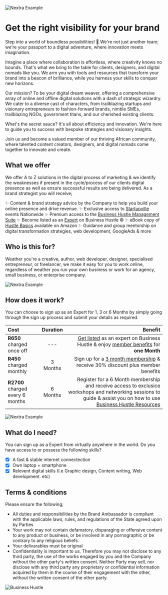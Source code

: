 
<Bleed>![Nextra Example](../public/bhwbanner.gif)</Bleed>

# Get the right visibility for your brand

Step into a world of boundless possibilities! 🌟 We're not just another team; we're your passport to a digital adventure, where innovation meets imagination.

Imagine a place where collaboration is effortless, where creativity knows no bounds. That's what we bring to the table for clients, designers, and digital nomads like you. We arm you with tools and resources that transform your brand into a beacon of brilliance, while you harness your skills to conquer new horizons.

Our mission? To be your digital dream weaver, offering a comprehensive array of online and offline digital solutions with a dash of strategic wizardry. We cater to a diverse cast of characters, from trailblazing startups and visionary entrepreneurs to fashion-forward brands, nimble SMEs, trailblazing NGOs, government titans, and our cherished existing clients.

What's the secret sauce? It's all about efficiency and innovation. We're here to guide you to success with bespoke strategies and visionary insights.

Join us and become a valued member of our thriving African community, where talented content creators, designers, and digital nomads come together to innovate and create.

## What we offer 

We offer A to Z solutions in the digital process of marketing & we identify the weaknesses if present in the cycle/process of our clients digital presence as well as ensure successful results are being delivered. As a brand strategist you will receive;

✨ Content & brand strategy advice by the Company to help you build your online presence and drive revenue.
✨ Exclusive access to [Startupville](https://www.businesshustle.co.za/Events%20and%20Networking) events Nationwide
✨ Premium access to the [Business Hustle Management Suite](https://app.businesshustle.co.za)
✨ Become listed as an [Expert](https://www.businesshustle.co.za/Hire%20an%20Expert) on Business Hustle ©
✨ eBook copy of [Hustle Basics](https://www.amazon.com/Hustle-Basics-business-Starting-planning-ebook/dp/B07R4NP54V/ref=sr_1_1?crid=37OE7MSJES52M&keywords=hustle+basics+jacob&qid=1658691567&sprefix=hustle+basics+jacob+%2Caps%2C369&sr=8-1) available on Amazon 
✨ Guidance and group mentorship on digital transformation strategies, web development, GoogleAds & more

## Who is this for?

Weather you're a creative, author, web developer, designer, specialised entrepreneur, or freelancer, we make it easy for you to work online, regardless of weather you run your own business or work for an agency, small business, or enterprise company.

<Bleed>![Nextra Example](../public/CC.gif)</Bleed>

## How does it work?

You can choose to sign up as an Expert for 1, 3 or 6 Months by simply going through the sign up process and submit your details as required. 

| Cost  | Duration |Benefit                                                                     |
| :---- | :----:   | ---:                                                                       |
| **R650** charged once off  | --- | [Get listed](https://flutterwave.com/pay/hv2ini4yfitg?_gl=1%2ar3lgqc%2a_ga%2aNDcwODAzNDk3LjE2NTg2OTQwOTU.%2a_ga_KQ9NSEMFCF%2aMTY1ODcyMTYxOS4yLjEuMTY1ODcyMjA4MS4w) as an expert on Business Hustle & enjoy [member benefits](https://www.businesshustle.co.za/Become%20a%20brand%20strategist#what-we-offer) for **one Month**|
| **R450** charged monthly|3 Months|Sign up for a [3 month membership](https://flutterwave.com/pay/f3gsbd8a0uss) & receive 30% discount plus member benefits |
| **R2700** charged every 6 months | 6 Months |Register for a 6 Month membership and receive access to exclusice workshops and networking sessions to guide & assist you on how to use [Business Hustle Resources](https://businesshustle-af43.vercel.app/get-started)                      |

<Bleed>![Nextra Example](../public/strat.gif)</Bleed>

## What do I need?

You can sign up as a Expert from virtually anywhere in the world. Do you have access to or possess the following skills?

- [x] A fast & stable internet connectection
- [x] Own laptop + smartphone
- [x] Relevent digital skills (I.e Graphic design, Content writing, Web development. etc)

## Terms & conditions

Please ensure the following;

* All duties and responsibilities by the Brand Ambassador is compliant with the applicable laws, rules, and regulations of the State agreed upon by Parties
* Your work may not contain defamatory, disparaging or offensive content to any product or business, or be involved in any pornographic or be contrary to any religious beliefs.
* Your delivarables must be original
* Confidentiality is important to us. Therefore you may not disclose to any third party, the use of the works engaged by you and the Company without the other party's written consent. Neither Party may sell, nor disclose with any third party any proprietary or confidential information acquired by them in the course of their engagement with the other, without the written consent of the other party.

![Business Hustle](https://img.shields.io/badge/Business-Hustle-blue)
